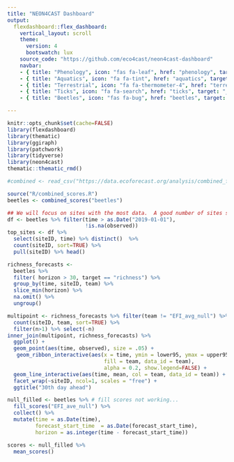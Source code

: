 ```yaml
---
title: "NEON4CAST Dashboard"
output:
  flexdashboard::flex_dashboard:
    vertical_layout: scroll
    theme: 
      version: 4
      bootswatch: lux
    source_code: "https://github.com/eco4cast/neon4cast-dashboard"
    navbar:
    - { title: "Phenology", icon: "fas fa-leaf", href: "phenology", target: "_blank"}
    - { title: "Aquatics", icon: "fa fa-tint", href: "aquatics", target: "_blank"}
    - { title: "Terrestrial", icon: "fa fa-thermometer-4", href: "terrestrial", target: "_blank"}
    - { title: "Ticks", icon: "fa fa-search", href: "ticks", target: "_blank"}
    - { title: "Beetles", icon: "fas fa-bug", href: "beetles", target: "_blank"}

---
```


```r
knitr::opts_chunk$set(cache=FALSE)
library(flexdashboard)
library(thematic)
library(ggiraph)
library(patchwork)
library(tidyverse)
library(neon4cast)
thematic::thematic_rmd()
```

```r
#combined <- read_csv("https://data.ecoforecast.org/analysis/combined_forecasts_scores.csv.gz")

source("R/combined_scores.R")
beetles <- combined_scores("beetles")
```

<!-- Heading 1: navbar -->


```r
## We will focus on sites with the most data.  A good number of sites stopped data collection during the pandemic, leaving teams without recent data to train on, and in many cases, without observations to score against.
df <- beetles %>% filter(time > as.Date("2019-01-01"), 
                         !is.na(observed))
top_sites <- df %>% 
  select(siteID, time) %>% distinct()  %>%
  count(siteID, sort=TRUE) %>% 
  pull(siteID) %>% head()

```



```r
richness_forecasts <-
  beetles %>% 
  filter( horizon > 30, target == "richness") %>% 
  group_by(time, siteID, team) %>%
  slice_min(horizon) %>% 
  na.omit() %>% 
  ungroup()

multipoint <- richness_forecasts %>% filter(team != "EFI_avg_null") %>% 
  count(siteID, team, sort=TRUE) %>% 
  filter(n>1) %>% select(-n)
inner_join(multipoint, richness_forecasts) %>%
  ggplot() +
  geom_point(aes(time, observed), size = .05) + 
   geom_ribbon_interactive(aes(x = time, ymin = lower95, ymax = upper95,
                               fill = team, data_id = team),
                               alpha = 0.2, show.legend=FALSE) +
  geom_line_interactive(aes(time, mean, col = team, data_id = team)) +
  facet_wrap(~siteID, ncol=1, scales = "free") + 
  ggtitle("30th day ahead")
```



```r
null_filled <- beetles %>% # fill scores not working...
  fill_scores("EFI_ave_null") %>% 
  collect() %>% 
  mutate(time = as.Date(time), 
         forecast_start_time  = as.Date(forecast_start_time),
         horizon = as.integer(time - forecast_start_time))

scores <- null_filled %>%
  mean_scores()

```
